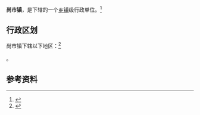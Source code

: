 {{中国乡级行政区|42/13/21/108/000}}

'''尚市镇'''，是{{PRC admin/fullname|42/13/21/108/000|3}}下辖的一个[[乡镇|乡镇]]级行政单位。<ref>{{PRC admin/ref sgc|{{PRC admin/parent|42/13/21/108/000}}}}</ref>

== 行政区划 ==

尚市镇下辖以下地区：<ref>{{PRC admin/ref sgc|42/13/21/108/000}}</ref>

{{PRC admin/children|42/13/21/108/000}}。

== 参考资料 ==

{{reflist}}

{{行政区划小作品}}
{{PRC admin/navcat|42/13/21/108/000}}
